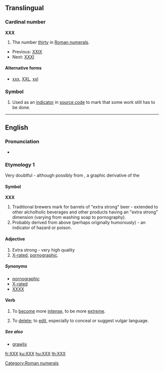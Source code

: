 {{also|xxx|.xxx}}
==Translingual==

===Cardinal number===
'''XXX'''

# The number [[thirty]] in [[Roman numerals]].
* Previous: [[XXIX]]
* Next: [[thirty-one|XXXI]]

====Alternative forms====
* [[xxx]], [[XXL]], [[xxl]]

===Symbol===
{{infl|mul|symbol}}

# {{computing}} Used as an [[indicator]] in [[source code]] to mark that some work still has to be done.


[[Category:Roman numerals]]

----

==English==

===Pronunciation===
* {{IPA|[ʔɛksʔɛksʔɛks]}}

===Etymology 1===
Very doubtful - although possibly from {{term|X}}, a graphic derivative of the {{term|skull and crossbones||indicator of death}}

====Symbol====
'''XXX'''

# Traditional brewers mark for barrels of "extra strong" beer - extended to other alcholholic beverages and other products having an "extra strong" dimension (varying from washing soap to pornography).
# Probably derived from above (perhaps originally humorously) - an indicator of hazard or poison.

====Adjective====
{{en-adj}}

# Extra strong - very high quality
# [[X-rated]], [[pornographic]].

=====Synonyms=====
* [[pornographic]]
* [[X-rated]]
* [[XXXX]]

====Verb====
{{en-verb|es}}

# {{rfv-sense}} {{slang}} To [[become]] more [[intense]], to be more [[extreme]].
# To [[delete]]; to [[edit]], especially to conceal or suggest vulgar language.

=====See also=====
* [[grawlix]]

[[fr:XXX]]
[[ku:XXX]]
[[hu:XXX]]
[[th:XXX]]